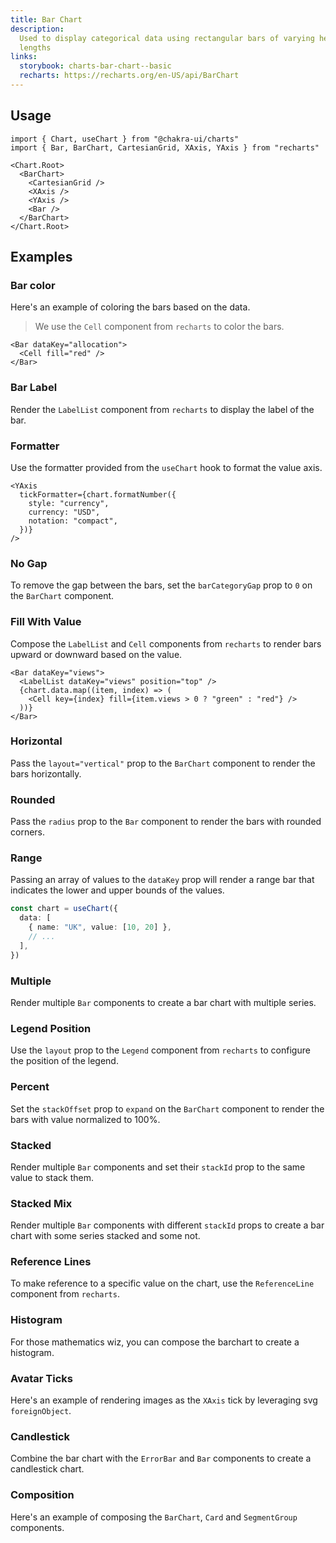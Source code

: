 ```yaml
---
title: Bar Chart
description:
  Used to display categorical data using rectangular bars of varying heights or
  lengths
links:
  storybook: charts-bar-chart--basic
  recharts: https://recharts.org/en-US/api/BarChart
---
```


<ExampleTabs name="charts/bar-chart-basic" />

## Usage

```tsx
import { Chart, useChart } from "@chakra-ui/charts"
import { Bar, BarChart, CartesianGrid, XAxis, YAxis } from "recharts"
```

```tsx
<Chart.Root>
  <BarChart>
    <CartesianGrid />
    <XAxis />
    <YAxis />
    <Bar />
  </BarChart>
</Chart.Root>
```

## Examples

### Bar color

Here's an example of coloring the bars based on the data.

> We use the `Cell` component from `recharts` to color the bars.

```tsx
<Bar dataKey="allocation">
  <Cell fill="red" />
</Bar>
```

<ExampleTabs name="charts/bar-chart-bar-color" />

### Bar Label

Render the `LabelList` component from `recharts` to display the label of the
bar.

<ExampleTabs name="charts/bar-chart-with-bar-label" />

### Formatter

Use the formatter provided from the `useChart` hook to format the value axis.

```tsx
<YAxis
  tickFormatter={chart.formatNumber({
    style: "currency",
    currency: "USD",
    notation: "compact",
  })}
/>
```

<ExampleTabs name="charts/bar-chart-with-formatter" />

### No Gap

To remove the gap between the bars, set the `barCategoryGap` prop to `0` on the
`BarChart` component.

<ExampleTabs name="charts/bar-chart-with-no-gap" />

### Fill With Value

Compose the `LabelList` and `Cell` components from `recharts` to render bars
upward or downward based on the value.

```tsx /fill={item.views > 0 ? "green" : "red"}/
<Bar dataKey="views">
  <LabelList dataKey="views" position="top" />
  {chart.data.map((item, index) => (
    <Cell key={index} fill={item.views > 0 ? "green" : "red"} />
  ))}
</Bar>
```

<ExampleTabs name="charts/bar-chart-fill-with-value" />

### Horizontal

Pass the `layout="vertical"` prop to the `BarChart` component to render the bars
horizontally.

<ExampleTabs name="charts/bar-chart-horizontal" />

### Rounded

Pass the `radius` prop to the `Bar` component to render the bars with rounded
corners.

<ExampleTabs name="charts/bar-chart-rounded" />

### Range

Passing an array of values to the `dataKey` prop will render a range bar that
indicates the lower and upper bounds of the values.

```ts /value: [10, 20]/
const chart = useChart({
  data: [
    { name: "UK", value: [10, 20] },
    // ...
  ],
})
```

<ExampleTabs name="charts/bar-chart-range" />

### Multiple

Render multiple `Bar` components to create a bar chart with multiple series.

<ExampleTabs name="charts/bar-chart-multiple" />

### Legend Position

Use the `layout` prop to the `Legend` component from `recharts` to configure the
position of the legend.

<ExampleTabs name="charts/bar-chart-legend-position" />

### Percent

Set the `stackOffset` prop to `expand` on the `BarChart` component to render the
bars with value normalized to 100%.

<ExampleTabs name="charts/bar-chart-percent" />

### Stacked

Render multiple `Bar` components and set their `stackId` prop to the same value
to stack them.

<ExampleTabs name="charts/bar-chart-stacked" />

### Stacked Mix

Render multiple `Bar` components with different `stackId` props to create a bar
chart with some series stacked and some not.

<ExampleTabs name="charts/bar-chart-stacked-mix" />

### Reference Lines

To make reference to a specific value on the chart, use the `ReferenceLine`
component from `recharts`.

<ExampleTabs name="charts/bar-chart-with-reference-lines" />

### Histogram

For those mathematics wiz, you can compose the barchart to create a histogram.

<ExampleTabs name="charts/bar-chart-histogram" />

### Avatar Ticks

Here's an example of rendering images as the `XAxis` tick by leveraging svg
`foreignObject`.

<ExampleTabs name="charts/bar-chart-with-avatar-ticks" />

### Candlestick

Combine the bar chart with the `ErrorBar` and `Bar` components to create a
candlestick chart.

<ExampleTabs name="charts/bar-chart-candlestick" />

### Composition

Here's an example of composing the `BarChart`, `Card` and `SegmentGroup`
components.

<ExampleTabs name="charts/bar-chart-composition" />
